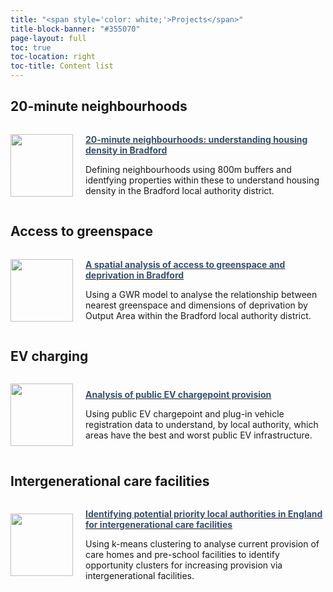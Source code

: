 ```yaml
---
title: "<span style='color: white;'>Projects</span>"
title-block-banner: "#355070"
page-layout: full
toc: true
toc-location: right
toc-title: Content list
---
```


## 20-minute neighbourhoods

:::{#20min_neighbourhoods style="display: flex; align-items: center;"}
[![](20min_neighbourhoods/icon.png){ width=100px height=100px style="margin-right: 20px;" }](20min_neighbourhoods/index.qmd)

<div style="flex: 1;">
  [**<span style="color: #355070;">20-minute neighbourhoods: understanding housing density in Bradford</span>**](20min_neighbourhoods/index.qmd)

Defining neighbourhoods using 800m buffers and identfying properties within these to understand housing density in the Bradford local authority district.
</div>
:::

## Access to greenspace

:::{#access-to-greenspace style="display: flex; align-items: center;"}
[![](access-to-greenspace/icon.png){ width=100px height=100px style="margin-right: 20px;" }](access-to-greenspace/index.qmd)

<div style="flex: 1;">
  [**<span style="color: #355070;">A spatial analysis of access to greenspace and deprivation in Bradford</span>**](access-to-greenspace/index.qmd)

Using a GWR model to analyse the relationship between nearest greenspace and dimensions of deprivation by Output Area within the Bradford local authority district.
</div>
:::

## EV charging

:::{#EV_charging style="display: flex; align-items: center;"}
[![](EV_charging/icon.png){ width=100px height=100px style="margin-right: 20px;" }](EV_charging/index.qmd)

<div style="flex: 1;">
  [**<span style="color: #355070;">Analysis of public EV chargepoint provision</span>**](EV_charging/index.qmd)

Using public EV chargepoint and plug-in vehicle registration data to understand, by local authority, which areas have the best and worst public EV infrastructure.
</div>
:::

## Intergenerational care facilities

:::{#intergenerational_care_facilities style="display: flex; align-items: center;"}
[![](intergenerational_care_facilities/icon.png){ width=100px height=100px style="margin-right: 20px;" }](intergenerational_care_facilities/index.qmd)

<div style="flex: 1;">
  [**<span style="color: #355070;">Identifying potential priority local authorities in England for intergenerational care facilities</span>**](intergenerational_care_facilities/index.qmd)

Using k-means clustering to analyse current provision of care homes and pre-school facilities to identify opportunity clusters for increasing provision via intergenerational facilities.
</div>
:::